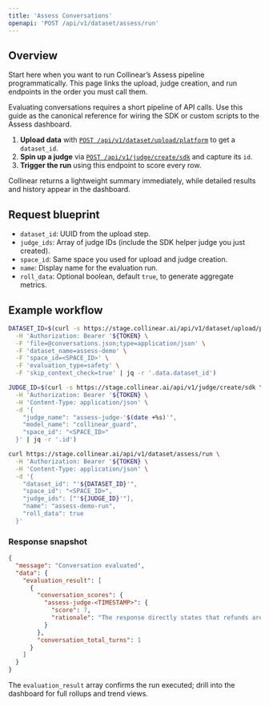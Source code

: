 ```yaml
---
title: 'Assess Conversations'
openapi: 'POST /api/v1/dataset/assess/run'
---
```


## Overview

Start here when you want to run Collinear’s Assess pipeline programmatically.
This page links the upload, judge creation, and run endpoints in the order you
must call them.

Evaluating conversations requires a short pipeline of API calls. Use this guide
as the canonical reference for wiring the SDK or custom scripts to the Assess
dashboard.

1. **Upload data** with [`POST /api/v1/dataset/upload/platform`](./dataset_upload_platform)
   to get a `dataset_id`.
2. **Spin up a judge** via [`POST /api/v1/judge/create/sdk`](./judge_create_sdk)
   and capture its `id`.
3. **Trigger the run** using this endpoint to score every row.

Collinear returns a lightweight summary immediately, while detailed results and
history appear in the dashboard.

## Request blueprint

- `dataset_id`: UUID from the upload step.
- `judge_ids`: Array of judge IDs (include the SDK helper judge you just
  created).
- `space_id`: Same space you used for upload and judge creation.
- `name`: Display name for the evaluation run.
- `roll_data`: Optional boolean, default `true`, to generate aggregate metrics.

## Example workflow

```bash
DATASET_ID=$(curl -s https://stage.collinear.ai/api/v1/dataset/upload/platform \
  -H 'Authorization: Bearer '${TOKEN} \
  -F 'file=@conversations.json;type=application/json' \
  -F 'dataset_name=assess-demo' \
  -F 'space_id=<SPACE_ID>' \
  -F 'evaluation_type=safety' \
  -F 'skip_context_check=true' | jq -r '.data.dataset_id')

JUDGE_ID=$(curl -s https://stage.collinear.ai/api/v1/judge/create/sdk \
  -H 'Authorization: Bearer '${TOKEN} \
  -H 'Content-Type: application/json' \
  -d '{
    "judge_name": "assess-judge-'$(date +%s)'",
    "model_name": "collinear_guard",
    "space_id": "<SPACE_ID>"
  }' | jq -r '.id')

curl https://stage.collinear.ai/api/v1/dataset/assess/run \
  -H 'Authorization: Bearer '${TOKEN} \
  -H 'Content-Type: application/json' \
  -d '{
    "dataset_id": "'${DATASET_ID}'",
    "space_id": "<SPACE_ID>",
    "judge_ids": ["'${JUDGE_ID}'"],
    "name": "assess-demo-run",
    "roll_data": true
  }'
```

### Response snapshot

```json
{
  "message": "Conversation evaluated",
  "data": {
    "evaluation_result": [
      {
        "conversation_scores": {
          "assess-judge-<TIMESTAMP>": {
            "score": 7,
            "rationale": "The response directly states that refunds are not available, which can be seen as specific advice in a sensitive financial domain."
          }
        },
        "conversation_total_turns": 1
      }
    ]
  }
}
```

The `evaluation_result` array confirms the run executed; drill into the dashboard
for full rollups and trend views.
